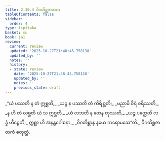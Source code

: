 ```yaml
---
title: 2.10.4 ဝိဂတိစ္ဆဇာတက
tableOfContents: false
sidebar:
  order: 4
type: tipitaka
basket: su
book: ja1
review:
  current: review
  updated: '2025-10-27T21:48:43.758138'
  updated_by: ''
  notes: ''
  history:
  - state: review
    date: '2025-10-27T21:48:43.758138'
    updated_by: ''
    notes: ''
    previous_state: draft
---
```



<ReviewStatus review={frontmatter.review} showDetails={true} />

<HypothesisAnnotation frontmatter={frontmatter} />

<DynamicBreadcrumb />

<Division number="188" book="ja1" e="ch" v="22" p="68">

<Paragraph number="644" type="verses" book="ja1">
_“ယံ ပဿတိ န တံ ဣစ္ဆတိ,_  
_ယဉ္စ န ပဿတိ တံ ကိရိစ္ဆတိ;_  
_မညာမိ စိရံ စရိဿတိ,_  
_န ဟိ တံ လစ္ဆတိ ယံ သ ဣစ္ဆတိ._  

</Paragraph>

</Division>
<Division number="189" book="ja1" e="ch" v="22" p="68">

<Paragraph number="645" type="verses" book="ja1">
_ယံ လဘတိ န တေန တုဿတိ,_  
_ယဉ္စ ပတ္ထေတိ လဒ္ဓံ ဟီဠေတိ;_  
ဣစ္ဆာ ဟိ အနန္တဂေါစရာ,_  
_ဝိဂတိစ္ဆာန နမော ကရောမသေ”တိ._  


</Paragraph>
</Division>

<Paragraph number="646" type="center" book="ja1">
ဝိဂတိစ္ဆဇာတကံ စတုတ္ထံ.
</Paragraph>
